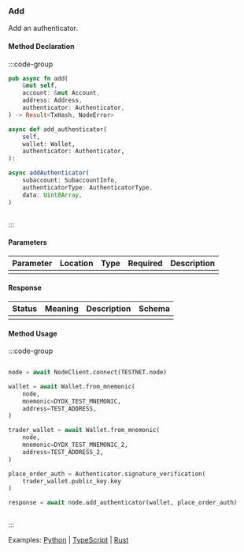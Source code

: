 ### Add

Add an authenticator.

#### Method Declaration

:::code-group

```rust [Rust]
pub async fn add(
    &mut self,
    account: &mut Account,
    address: Address,
    authenticator: Authenticator,
) -> Result<TxHash, NodeError>
```

```python [Python]
async def add_authenticator(
    self,
    wallet: Wallet,
    authenticator: Authenticator,
):
```

```typescript [TypeScript]
async addAuthenticator(
    subaccount: SubaccountInfo,
    authenticatorType: AuthenticatorType,
    data: Uint8Array,
)
```

```url [API]
```

:::

#### Parameters

| Parameter | Location | Type  | Required | Description |
| --------- | -------- | ----- | -------- | ----------- |
|           |          |       |          |             |

#### Response

| Status | Meaning | Description | Schema |
| ------ | ------- | ----------- | ------ |
|        |         |             |        |

#### Method Usage

:::code-group

```rust [Rust]
```

```python [Python]
node = await NodeClient.connect(TESTNET.node)

wallet = await Wallet.from_mnemonic(
    node,
    mnemonic=DYDX_TEST_MNEMONIC,
    address=TEST_ADDRESS,
)

trader_wallet = await Wallet.from_mnemonic(
    node,
    mnemonic=DYDX_TEST_MNEMONIC_2,
    address=TEST_ADDRESS_2,
)

place_order_auth = Authenticator.signature_verification(
    trader_wallet.public_key.key
)

response = await node.add_authenticator(wallet, place_order_auth)
```

```typescript [TypeScript]

```

:::

Examples: [Python] | [TypeScript] | [Rust]

[Python]: https://github.com/dydxprotocol/v4-clients/blob/3e8c7e1b960291b7ef273962d374d9934a5c4d33/v4-client-py-v2/examples/authenticator_management.py#L53
[TypeScript]: https://github.com/dydxprotocol/v4-clients/blob/3e8c7e1b960291b7ef273962d374d9934a5c4d33/v4-client-js/examples/permissioned_keys_example.ts#L58
[Rust]: https://github.com/dydxprotocol/v4-clients/blob/3e8c7e1b960291b7ef273962d374d9934a5c4d33/v4-client-rs/client/examples/authenticator.rs#L79
